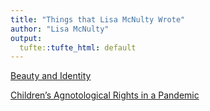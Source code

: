 ```yaml
---
title: "Things that Lisa McNulty Wrote"
author: "Lisa McNulty"
output:
  tufte::tufte_html: default
---
```



[Beauty and Identity](writing-20200501.html)


[Children’s Agnotological Rights in a Pandemic](writing-20200502.html)